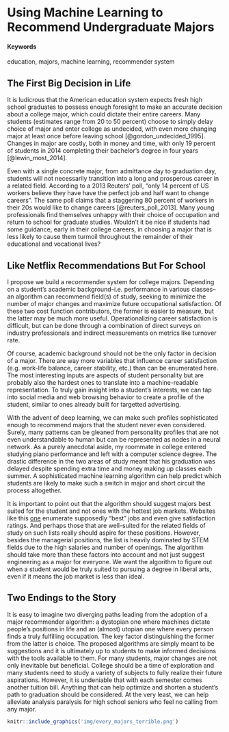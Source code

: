 # Using Machine Learning to Recommend Undergraduate Majors {#ML-Majors}

#### Keywords {-}

education, majors, machine learning, recommender system

## The First Big Decision in Life

It is ludicrous that the American education system expects fresh high school graduates to possess enough foresight to make an accurate decision about a college major, which could dictate their entire careers.  Many students (estimates range from 20 to 50 percent) choose to simply delay choice of major and enter college as undecided, with even more changing major at least once before leaving school [@gordon_undecided_1995].  Changes in major are costly, both in money and time, with only 19 percent of students in 2014 completing their bachelor's degree in four years [@lewin_most_2014].

Even with a single concrete major, from admittance day to graduation day, students will not necessarily transition into a long and prosperous career in a related field.  According to a 2013 Reuters' poll, "only 14 percent of US workers believe they have have the perfect job and half want to change careers".  The same poll claims that a staggering 80 percent of workers in their 20s would like to change careers [@reuters_poll_2013]. Many young professionals find themselves unhappy with their choice of occupation and return to school for graduate studies.  Wouldn't it be nice if students had some guidance, early in their college careers, in choosing a major that is less likely to cause them turmoil throughout the remainder of their educational and vocational lives?

## Like Netflix Recommendations But For School

I propose we build a recommender system for college majors.  Depending on a student's academic background--i.e. performance in various classes--an algorithm can recommend field(s) of study, seeking to minimize the number of major changes and maximize future occupational satisfaction.  Of these two cost function contributors, the former is easier to measure, but the latter may be much more useful.  Operationalizing career satisfaction is difficult, but can be done through a combination of direct surveys on industry professionals and indirect measurements on metrics like turnover rate.

Of course, academic background should not be the only factor in decision of a major.  There are way more variables that influence career satisfaction (e.g. work-life balance, career stability, etc.) than can be enumerated here.  The most interesting inputs are aspects of student personality but are probably also the hardest ones to translate into a machine-readable representation.  To truly gain insight into a student's interests, we can tap into social media and web browsing behavior to create a profile of the student, similar to ones already built for targetted advertising.

With the advent of deep learning, we can make such profiles sophisticated enough to recommend majors that the student never even considered.  Surely, many patterns can be gleaned from personality profiles that are not even understandable to human but can be represented as nodes in a neural network.  As a purely anecdotal aside, my roommate in college entered studying piano performance and left with a computer science degree.  The drastic difference in the two areas of study meant that his graduation was delayed despite spending extra time and money making up classes each summer.  A sophisticated machine learning algorithm can help predict which students are likely to make such a switch in major and short circuit the process altogether.

It is important to point out that the algorithm should suggest majors best suited for the student and not ones with the hottest job markets.  Websites like this [one](https://www.glassdoor.com/List/Best-Jobs-in-America-LST_KQ0,20.htm) enumerate supposedly "best" jobs and even give satisfaction ratings.  And perhaps those that are well-suited for the related fields of study on such lists really should aspire for these positions. However, besides the managerial positions, the list is heavily dominated by STEM fields due to the high salaries and number of openings.  The algorithm should take more than these factors into account and not just suggest engineering as a major for everyone.  We want the algorithm to figure out when a student would be truly suited to pursuing a degree in liberal arts, even if it means the job market is less than ideal.

## Two Endings to the Story

It is easy to imagine two diverging paths leading from the adoption of a major recommender algorithm: a dystopian one where machines dictate people's positions in life and an (almost) utopian one where every person finds a truly fulfilling occupation.  The key factor distinguishing the former from the latter is choice.  The proposed algorithms are simply meant to be suggestions and it is ultimately up to students to make informed decisions with the tools available to them.  For many students, major changes are not only inevitable but beneficial.  College should be a time of exploration and many students need to study a variety of subjects to fully realize their future aspirations.  However, it is undeniable that with each semester comes another tuition bill.  Anything that can help optimize and shorten a student's path to graduation should be considered.  At the very least, we can help alleviate analysis paralysis for high school seniors who feel no calling from any major.

```r
knitr::include_graphics('img/every_majors_terrible.png')
```
